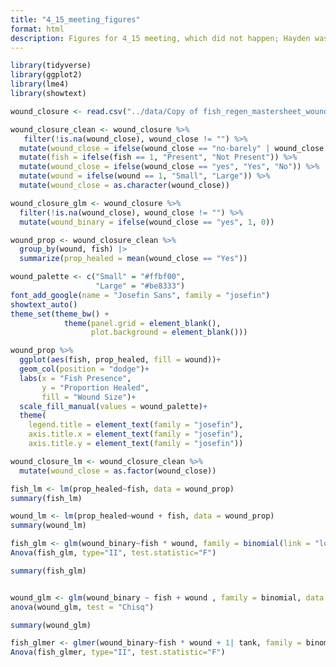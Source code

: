 ```yaml
---
title: "4_15_meeting_figures"
format: html
description: Figures for 4_15 meeting, which did not happen; Hayden was sick! Figures include a barplot of wound closure (proportion) for corals with and without fish, lm for fish and wound effects on wound closure and glm for fish and wound effects on wound closure. 
---
```


```r
library(tidyverse)
library(ggplot2)
library(lme4)
library(showtext)
```


```r


wound_closure <- read.csv("../data/Copy of fish_regen_mastersheet_wound closure_necrosis - mastersheet.csv")

wound_closure_clean <- wound_closure %>% 
   filter(!is.na(wound_close), wound_close != "") %>% 
  mutate(wound_close = ifelse(wound_close == "no-barely" | wound_close == "no - barely", "no", wound_close)) %>% 
  mutate(fish = ifelse(fish == 1, "Present", "Not Present")) %>% 
  mutate(wound_close = ifelse(wound_close == "yes", "Yes", "No")) %>% 
  mutate(wound = ifelse(wound == 1, "Small", "Large")) %>% 
  mutate(wound_close = as.character(wound_close))

wound_closure_glm <- wound_closure %>% 
  filter(!is.na(wound_close), wound_close != "") %>% 
  mutate(wound_binary = ifelse(wound_close == "yes", 1, 0))

wound_prop <- wound_closure_clean %>% 
  group_by(wound, fish) |>
  summarize(prop_healed = mean(wound_close == "Yes"))

wound_palette <- c("Small" = "#ffbf00", 
                   "Large" = "#be8333")
font_add_google(name = "Josefin Sans", family = "josefin")
showtext_auto()
theme_set(theme_bw() +
            theme(panel.grid = element_blank(), 
                  plot.background = element_blank()))
```

```r

wound_prop %>% 
  ggplot(aes(fish, prop_healed, fill = wound))+
  geom_col(position = "dodge")+
  labs(x = "Fish Presence", 
       y = "Proportion Healed", 
       fill = "Wound Size")+
  scale_fill_manual(values = wound_palette)+
  theme(
    legend.title = element_text(family = "josefin"), 
    axis.title.x = element_text(family = "josefin"), 
    axis.title.y = element_text(family = "josefin"))
```

```r
wound_closure_lm <- wound_closure_clean %>% 
  mutate(wound_close = as.factor(wound_close))

fish_lm <- lm(prop_healed~fish, data = wound_prop)
summary(fish_lm)

wound_lm <- lm(prop_healed~wound + fish, data = wound_prop)
summary(wound_lm)

```

```r
fish_glm <- glm(wound_binary~fish * wound, family = binomial(link = "logit"), data = wound_closure_glm )
Anova(fish_glm, type="II", test.statistic="F")

summary(fish_glm)


wound_glm <- glm(wound_binary ~ fish + wound , family = binomial, data = wound_closure_glm)
anova(wound_glm, test = "Chisq")

summary(wound_glm)

fish_glmer <- glmer(wound_binary~fish * wound + 1| tank, family = binomial, data = wound_closure_glm )
Anova(fish_glmer, type="II", test.statistic="F")

```


